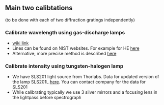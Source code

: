 ## Main two calibtations

(to be done with each of two diffraction gratings independently)

### Calibrate wavelength using gas-discharge lamps

* [wiki link](https://en.wikipedia.org/wiki/Gas-discharge_lamp)
* Lines can be found on NIST websites. For example for HE [here](https://physics.nist.gov/PhysRefData/Handbook/Tables/heliumtable2.htm)
* Alternative, more precise method is described [here](http://www.americanlaboratory.com/914-Application-Notes/1596-A-High-Precision-Calibration-Method-for-Spectrometers/) 

### Calibrate intensity using tungsten-halogen lamp

* We have SLS201 light source from Thorlabs. Data for updated version of the lamp SLS201L [here](https://www.thorlabs.com/newgrouppage9.cfm?objectgroup_ID=7269). You can contact company for the data for SLS201
* While calibrating typically we use 3 silver mirrors and a focusing lens in the lightpass before spectrograph